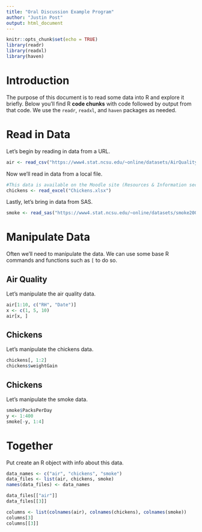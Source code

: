 ---
title: "Oral Discussion Example Program"
author: "Justin Post"
output: html_document
---

```{r setup, include=FALSE}
knitr::opts_chunk$set(echo = TRUE)
library(readr)
library(readxl)
library(haven)
```

# Introduction

The purpose of this document is to read some data into R and explore it briefly. Below you'll find R **code chunks** with code followed by output from that code. We use the `readr`, `readxl`, and `haven` packages as needed.

# Read in Data

Let's begin by reading in data from a URL. 

```{r}
air <- read_csv("https://www4.stat.ncsu.edu/~online/datasets/AirQuality.csv")
```

Now we'll read in data from a local file.

```{r}
#This data is available on the Moodle site (Resources & Information section)
chickens <- read_excel("Chickens.xlsx") 
```

Lastly, let's bring in data from SAS.

```{r}
smoke <- read_sas("https://www4.stat.ncsu.edu/~online/datasets/smoke2003.sas7bdat")
```

# Manipulate Data

Often we'll need to manipulate the data. We can use some base R commands and functions such as `[` to do so.

## Air Quality

Let's manipulate the air quality data.

```{r}
air[1:10, c("RH", "Date")]
x <- c(1, 5, 10)
air[x, ]
```


## Chickens

Let's manipulate the chickens data.

```{r}
chickens[, 1:2]
chickens$weightGain
```

## Chickens

Let's manipulate the smoke data.

```{r}
smoke$PacksPerDay
y <- 1:400
smoke[-y, 1:4]
```


# Together

Put create an R object with info about this data.

```{r}
data_names <- c("air", "chickens", "smoke")
data_files <- list(air, chickens, smoke)
names(data_files) <- data_names

data_files[["air"]]
data_files[[3]]

columns <- list(colnames(air), colnames(chickens), colnames(smoke))
columns[3]
columns[[3]]
```

